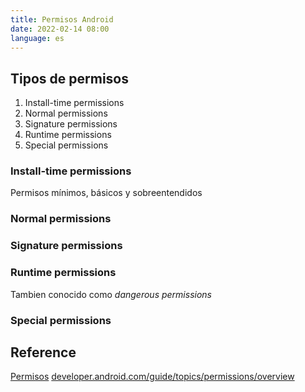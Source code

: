 ```yaml
---
title: Permisos Android
date: 2022-02-14 08:00
language: es
---
```


## Tipos de permisos

1. Install-time permissions
2. Normal permissions
3. Signature permissions
4. Runtime permissions
5. Special permissions

### Install-time permissions

Permisos mínimos, básicos y sobreentendidos

### Normal permissions



### Signature permissions

### Runtime permissions

Tambien conocido como _dangerous permissions_

### Special permissions

## Reference

[Permisos](https://developer.android.com/reference/android/Manifest.permission)
[developer.android.com/guide/topics/permissions/overview](https://developer.android.com/guide/topics/permissions/overview#dangerous_permissions)